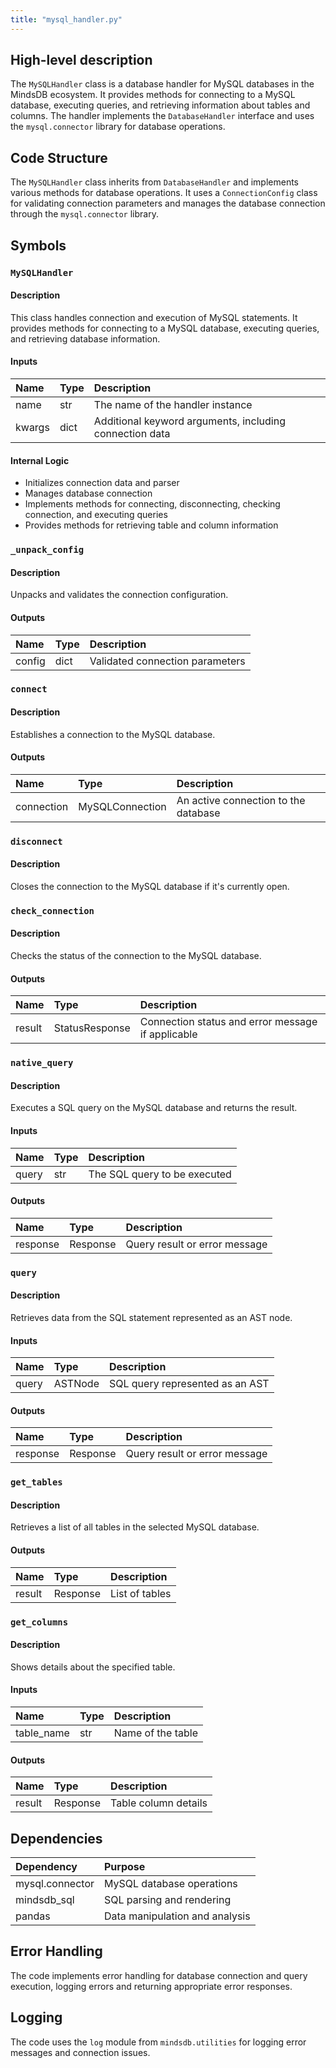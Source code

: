 ```yaml
---
title: "mysql_handler.py"
---
```


## High-level description
The `MySQLHandler` class is a database handler for MySQL databases in the MindsDB ecosystem. It provides methods for connecting to a MySQL database, executing queries, and retrieving information about tables and columns. The handler implements the `DatabaseHandler` interface and uses the `mysql.connector` library for database operations.

## Code Structure
The `MySQLHandler` class inherits from `DatabaseHandler` and implements various methods for database operations. It uses a `ConnectionConfig` class for validating connection parameters and manages the database connection through the `mysql.connector` library.

## Symbols

### `MySQLHandler`
#### Description
This class handles connection and execution of MySQL statements. It provides methods for connecting to a MySQL database, executing queries, and retrieving database information.

#### Inputs
| Name | Type | Description |
|:-----|:-----|:------------|
| name | str | The name of the handler instance |
| kwargs | dict | Additional keyword arguments, including connection data |

#### Internal Logic
- Initializes connection data and parser
- Manages database connection
- Implements methods for connecting, disconnecting, checking connection, and executing queries
- Provides methods for retrieving table and column information

### `_unpack_config`
#### Description
Unpacks and validates the connection configuration.

#### Outputs
| Name | Type | Description |
|:-----|:-----|:------------|
| config | dict | Validated connection parameters |

### `connect`
#### Description
Establishes a connection to the MySQL database.

#### Outputs
| Name | Type | Description |
|:-----|:-----|:------------|
| connection | MySQLConnection | An active connection to the database |

### `disconnect`
#### Description
Closes the connection to the MySQL database if it's currently open.

### `check_connection`
#### Description
Checks the status of the connection to the MySQL database.

#### Outputs
| Name | Type | Description |
|:-----|:-----|:------------|
| result | StatusResponse | Connection status and error message if applicable |

### `native_query`
#### Description
Executes a SQL query on the MySQL database and returns the result.

#### Inputs
| Name | Type | Description |
|:-----|:-----|:------------|
| query | str | The SQL query to be executed |

#### Outputs
| Name | Type | Description |
|:-----|:-----|:------------|
| response | Response | Query result or error message |

### `query`
#### Description
Retrieves data from the SQL statement represented as an AST node.

#### Inputs
| Name | Type | Description |
|:-----|:-----|:------------|
| query | ASTNode | SQL query represented as an AST |

#### Outputs
| Name | Type | Description |
|:-----|:-----|:------------|
| response | Response | Query result or error message |

### `get_tables`
#### Description
Retrieves a list of all tables in the selected MySQL database.

#### Outputs
| Name | Type | Description |
|:-----|:-----|:------------|
| result | Response | List of tables |

### `get_columns`
#### Description
Shows details about the specified table.

#### Inputs
| Name | Type | Description |
|:-----|:-----|:------------|
| table_name | str | Name of the table |

#### Outputs
| Name | Type | Description |
|:-----|:-----|:------------|
| result | Response | Table column details |

## Dependencies
| Dependency | Purpose |
|:-----------|:--------|
| mysql.connector | MySQL database operations |
| mindsdb_sql | SQL parsing and rendering |
| pandas | Data manipulation and analysis |

## Error Handling
The code implements error handling for database connection and query execution, logging errors and returning appropriate error responses.

## Logging
The code uses the `log` module from `mindsdb.utilities` for logging error messages and connection issues.